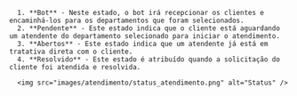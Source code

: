       1. **Bot** - Neste estado, o bot irá recepcionar os clientes e encaminhá-los para os departamentos que foram selecionados.
      2. **Pendente** - Este estado indica que o cliente está aguardando um atendente do departamento selecionado para iniciar o atendimento.
      3. **Abertos** - Este estado indica que um atendente já está em tratativa direta com o cliente.
      4. **Resolvido** - Este estado é atribuído quando a solicitação do cliente foi atendida e resolvida.

      <img src="images/atendimento/status_atendimento.png" alt="Status" />
